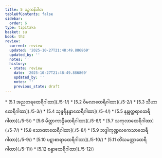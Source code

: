 ```yaml
---
title: 5 ပဉ္စကနိပါတ
tableOfContents: false
sidebar:
  order: 6
type: tipitaka
basket: su
book: th2
review:
  current: review
  updated: '2025-10-27T21:48:49.886869'
  updated_by: ''
  notes: ''
  history:
  - state: review
    date: '2025-10-27T21:48:49.886869'
    updated_by: ''
    notes: ''
    previous_state: draft
---
```



<ReviewStatus review={frontmatter.review} showDetails={true} />

<HypothesisAnnotation frontmatter={frontmatter} />

<DynamicBreadcrumb />



<TableOfContents book="th2" section="5">
* [5.1 အညတရထေရီဂါထာ](./5-1/)
* [5.2 ဝိမလာထေရီဂါထာ](./5-2/)
* [5.3 သီဟာထေရီဂါထာ](./5-3/)
* [5.4 သုန္ဒရီနန္ဒာထေရီဂါထာ](./5-4/)
* [5.5 နန္ဒုတ္တရာထေရီဂါထာ](./5-5/)
* [5.6 မိတ္တာကာဠီထေရီဂါထာ](./5-6/)
* [5.7 သကုလာထေရီဂါထာ](./5-7/)
* [5.8 သောဏာထေရီဂါထာ](./5-8/)
* [5.9 ဘဒ္ဒါကုဏ္ဍလကေသာထေရီဂါထာ](./5-9/)
* [5.10 ပဋာစာရာထေရီဂါထာ](./5-10/)
* [5.11 တိံသမတ္တာထေရီဂါထာ](./5-11/)
* [5.12 စန္ဒာထေရီဂါထာ](./5-12/)
</TableOfContents>